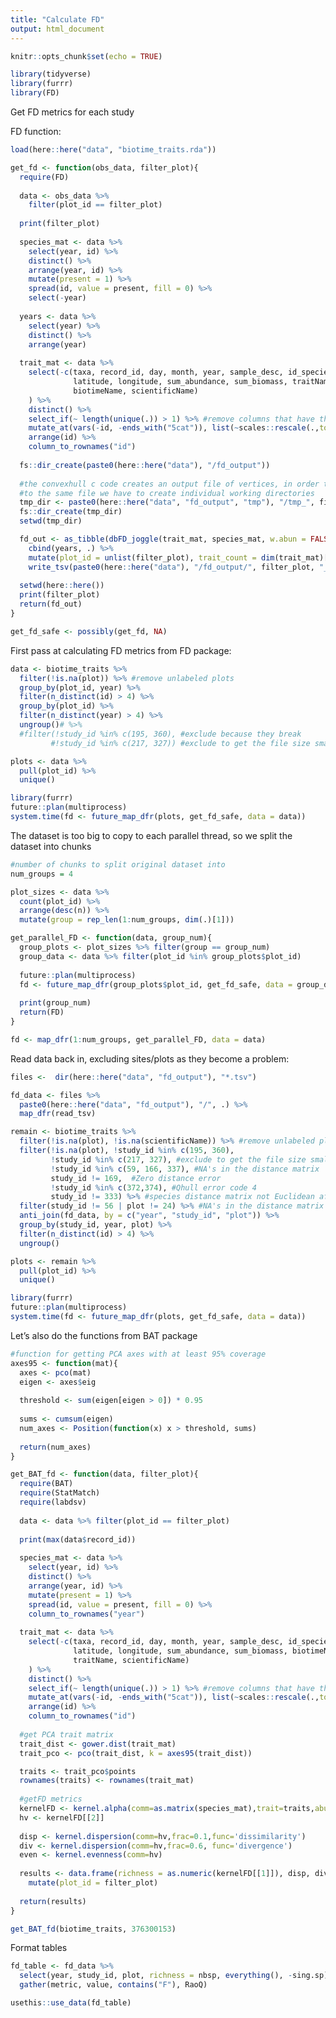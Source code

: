 ```yaml
---
title: "Calculate FD"
output: html_document
---
```


```r
knitr::opts_chunk$set(echo = TRUE)
```

```r
library(tidyverse)
library(furrr)
library(FD)
```


Get FD metrics for each study 

FD function:
```r
load(here::here("data", "biotime_traits.rda"))

get_fd <- function(obs_data, filter_plot){
  require(FD)
  
  data <- obs_data %>%
    filter(plot_id == filter_plot)
  
  print(filter_plot)
  
  species_mat <- data %>%
    select(year, id) %>% 
    distinct() %>%
    arrange(year, id) %>%
    mutate(present = 1) %>%
    spread(id, value = present, fill = 0) %>%
    select(-year)
  
  years <- data %>% 
    select(year) %>%
    distinct() %>%
    arrange(year)
  
  trait_mat <- data %>%
    select(-c(taxa, record_id, day, month, year, sample_desc, id_species, 
              latitude, longitude, sum_abundance, sum_biomass, traitName, 
              biotimeName, scientificName)
    ) %>%
    distinct() %>%
    select_if(~ length(unique(.)) > 1) %>% #remove columns that have the same value for all columns
    mutate_at(vars(-id, -ends_with("5cat")), list(~scales::rescale(.,to=c(0, 1)))) %>% #rescale variables
    arrange(id) %>%
    column_to_rownames("id")
  
  fs::dir_create(paste0(here::here("data"), "/fd_output"))
  
  #the convexhull c code creates an output file of vertices, in order to not have multiple threads writing
  #to the same file we have to create individual working directories
  tmp_dir <- paste0(here::here("data", "fd_output", "tmp"), "/tmp_", filter_plot)
  fs::dir_create(tmp_dir)
  setwd(tmp_dir)

  fd_out <- as_tibble(dbFD_joggle(trait_mat, species_mat, w.abun = FALSE))[,1:8] %>%
    cbind(years, .) %>%
    mutate(plot_id = unlist(filter_plot), trait_count = dim(trait_mat)[2]) %>%
    write_tsv(paste0(here::here("data"), "/fd_output/", filter_plot, "_fd.tsv"))
  
  setwd(here::here())
  print(filter_plot)
  return(fd_out)
}

get_fd_safe <- possibly(get_fd, NA)
```

First pass at calculating FD metrics from FD package:
```r
data <- biotime_traits %>% 
  filter(!is.na(plot)) %>% #remove unlabeled plots 
  group_by(plot_id, year) %>%
  filter(n_distinct(id) > 4) %>%
  group_by(plot_id) %>%
  filter(n_distinct(year) > 4) %>% 
  ungroup()# %>%
  #filter(!study_id %in% c(195, 360), #exclude because they break
         #!study_id %in% c(217, 327)) #exclude to get the file size smaller

plots <- data %>%
  pull(plot_id) %>%
  unique()

library(furrr)
future::plan(multiprocess)
system.time(fd <- future_map_dfr(plots, get_fd_safe, data = data))
```

The dataset is too big to copy to each parallel thread, so we split the dataset into chunks 
```r
#number of chunks to split original dataset into 
num_groups = 4

plot_sizes <- data %>%
  count(plot_id) %>%
  arrange(desc(n)) %>%
  mutate(group = rep_len(1:num_groups, dim(.)[1]))

get_parallel_FD <- function(data, group_num){
  group_plots <- plot_sizes %>% filter(group == group_num)
  group_data <- data %>% filter(plot_id %in% group_plots$plot_id)
  
  future::plan(multiprocess)
  fd <- future_map_dfr(group_plots$plot_id, get_fd_safe, data = group_data)
  
  print(group_num)
  return(FD)
}

fd <- map_dfr(1:num_groups, get_parallel_FD, data = data)
```

Read data back in, excluding sites/plots as they become a problem:
```r
files <-  dir(here::here("data", "fd_output"), "*.tsv")

fd_data <- files %>%
  paste0(here::here("data", "fd_output"), "/", .) %>%
  map_dfr(read_tsv)

remain <- biotime_traits %>%
  filter(!is.na(plot), !is.na(scientificName)) %>% #remove unlabeled plots and observations without traits
  filter(!is.na(plot), !study_id %in% c(195, 360),
         !study_id %in% c(217, 327), #exclude to get the file size smaller
         !study_id %in% c(59, 166, 337), #NA's in the distance matrix
         study_id != 169,  #Zero distance error
         !study_id %in% c(372,374), #Qhull error code 4
         study_id != 333) %>% #species distance matrix not Euclidean after 'sqrt' correction
  filter(study_id != 56 | plot != 24) %>% #NA's in the distance matrix
  anti_join(fd_data, by = c("year", "study_id", "plot")) %>%
  group_by(study_id, year, plot) %>%
  filter(n_distinct(id) > 4) %>%
  ungroup()

plots <- remain %>%
  pull(plot_id) %>%
  unique()

library(furrr)
future::plan(multiprocess)
system.time(fd <- future_map_dfr(plots, get_fd_safe, data = data))
```

Let's also do the functions from BAT package
```r
#function for getting PCA axes with at least 95% coverage
axes95 <- function(mat){
  axes <- pco(mat)
  eigen <- axes$eig
  
  threshold <- sum(eigen[eigen > 0]) * 0.95
  
  sums <- cumsum(eigen)
  num_axes <- Position(function(x) x > threshold, sums)
  
  return(num_axes)
}

get_BAT_fd <- function(data, filter_plot){
  require(BAT)
  require(StatMatch)
  require(labdsv)
  
  data <- data %>% filter(plot_id == filter_plot)
  
  print(max(data$record_id))
  
  species_mat <- data %>%
    select(year, id) %>% 
    distinct() %>%
    arrange(year, id) %>%
    mutate(present = 1) %>%
    spread(id, value = present, fill = 0) %>%
    column_to_rownames("year")
  
  trait_mat <- data %>%
    select(-c(taxa, record_id, day, month, year, sample_desc, id_species, 
              latitude, longitude, sum_abundance, sum_biomass, biotimeName, 
              traitName, scientificName)
    ) %>%
    distinct() %>%
    select_if(~ length(unique(.)) > 1) %>% #remove columns that have the same value for all columns
    mutate_at(vars(-id, -ends_with("5cat")), list(~scales::rescale(.,to=c(0, 1)))) %>% #rescale variables
    arrange(id) %>%
    column_to_rownames("id")
  
  #get PCA trait matrix
  trait_dist <- gower.dist(trait_mat)
  trait_pco <- pco(trait_dist, k = axes95(trait_dist))

  traits <- trait_pco$points
  rownames(traits) <- rownames(trait_mat)
  
  #getFD metrics
  kernelFD <- kernel.alpha(comm=as.matrix(species_mat),trait=traits,abund=FALSE,method="gaussian",return.hv=TRUE)
  hv <- kernelFD[[2]]
  
  disp <- kernel.dispersion(comm=hv,frac=0.1,func='dissimilarity') 
  div <- kernel.dispersion(comm=hv,frac=0.6, func='divergence')
  even <- kernel.evenness(comm=hv)
  
  results <- data.frame(richness = as.numeric(kernelFD[[1]]), disp, div, even) %>% 
    mutate(plot_id = filter_plot)
  
  return(results)
}

get_BAT_fd(biotime_traits, 376300153)
```


Format tables
```r
fd_table <- fd_data %>% 
  select(year, study_id, plot, richness = nbsp, everything(), -sing.sp) %>%
  gather(metric, value, contains("F"), RaoQ)

usethis::use_data(fd_table)
```

